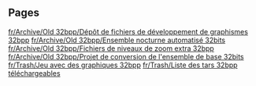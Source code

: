 
== Pages ==
[[fr/Archive/Old 32bpp/Dépôt de fichiers de développement de graphismes 32bpp]]
[[fr/Archive/Old 32bpp/Ensemble nocturne automatisé 32bits]]
[[fr/Archive/Old 32bpp/Fichiers de niveaux de zoom extra 32bpp]]
[[fr/Archive/Old 32bpp/Projet de conversion de l'ensemble de base 32bits]]
[[fr/Trash/Jeu avec des graphiques 32bpp]]
[[fr/Trash/Liste des tars 32bpp téléchargeables]]
